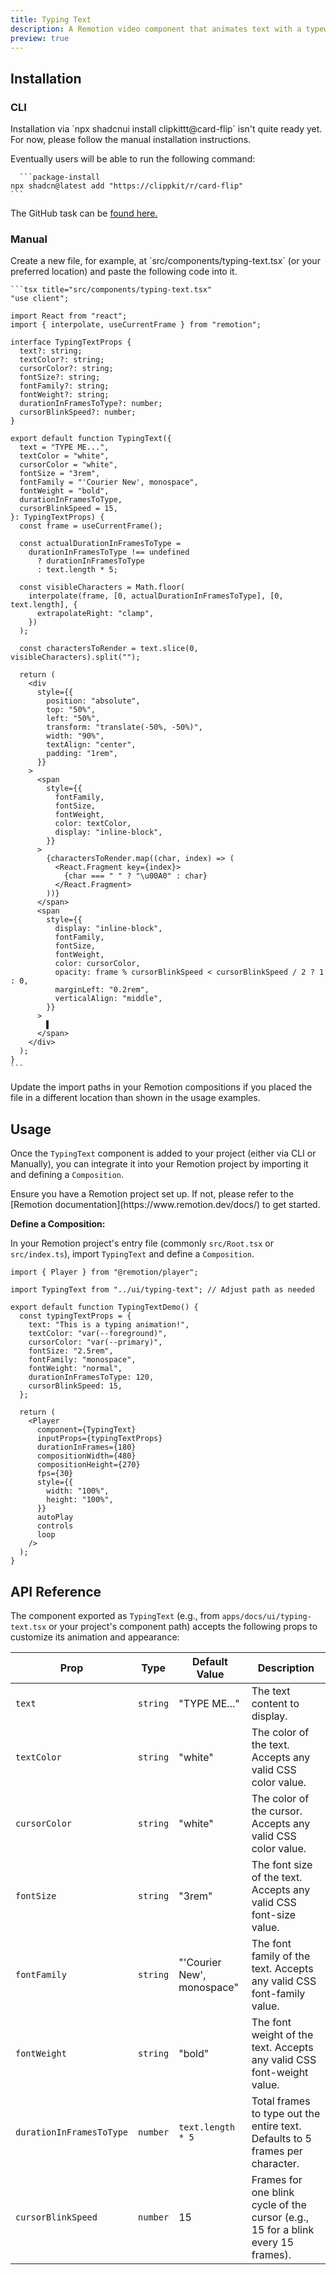 ```yaml
---
title: Typing Text
description: A Remotion video component that animates text with a typewriter effect.
preview: true
---
```


<ComponentTabs name="typing-text-demo" />

## Installation

### CLI

<Callout title="COMING SOON" type="warn">
  Installation via `npx shadcnui install clipkittt@card-flip` isn't quite ready yet.
  For now, please follow the manual installation instructions.

Eventually users will be able to run the following command:

      ```package-install
    npx shadcn@latest add "https://clippkit/r/card-flip"
    ```

The GitHub task can be [found here.](https://github.com/reactvideoeditor/clippkit/issues/15)

</Callout>

### Manual

<Steps>
  <Step>
    Create a new file, for example, at `src/components/typing-text.tsx` (or your preferred location) and paste the following code into it.

    ```tsx title="src/components/typing-text.tsx"
    "use client";

    import React from "react";
    import { interpolate, useCurrentFrame } from "remotion";

    interface TypingTextProps {
      text?: string;
      textColor?: string;
      cursorColor?: string;
      fontSize?: string;
      fontFamily?: string;
      fontWeight?: string;
      durationInFramesToType?: number;
      cursorBlinkSpeed?: number;
    }

    export default function TypingText({
      text = "TYPE ME...",
      textColor = "white",
      cursorColor = "white",
      fontSize = "3rem",
      fontFamily = "'Courier New', monospace",
      fontWeight = "bold",
      durationInFramesToType,
      cursorBlinkSpeed = 15,
    }: TypingTextProps) {
      const frame = useCurrentFrame();

      const actualDurationInFramesToType =
        durationInFramesToType !== undefined
          ? durationInFramesToType
          : text.length * 5;

      const visibleCharacters = Math.floor(
        interpolate(frame, [0, actualDurationInFramesToType], [0, text.length], {
          extrapolateRight: "clamp",
        })
      );

      const charactersToRender = text.slice(0, visibleCharacters).split("");

      return (
        <div
          style={{
            position: "absolute",
            top: "50%",
            left: "50%",
            transform: "translate(-50%, -50%)",
            width: "90%",
            textAlign: "center",
            padding: "1rem",
          }}
        >
          <span
            style={{
              fontFamily,
              fontSize,
              fontWeight,
              color: textColor,
              display: "inline-block",
            }}
          >
            {charactersToRender.map((char, index) => (
              <React.Fragment key={index}>
                {char === " " ? "\u00A0" : char}
              </React.Fragment>
            ))}
          </span>
          <span
            style={{
              display: "inline-block",
              fontFamily,
              fontSize,
              fontWeight,
              color: cursorColor,
              opacity: frame % cursorBlinkSpeed < cursorBlinkSpeed / 2 ? 1 : 0,
              marginLeft: "0.2rem",
              verticalAlign: "middle",
            }}
          >
            ▌
          </span>
        </div>
      );
    }
    ```

  </Step>
  
  <Step>Update the import paths in your Remotion compositions if you placed the file in a different location than shown in the usage examples.</Step>
</Steps>

## Usage

Once the `TypingText` component is added to your project (either via CLI or Manually), you can integrate it into your Remotion project by importing it and defining a `Composition`.

<Callout title="Prerequisite">
  Ensure you have a Remotion project set up. If not, please refer to the
  [Remotion documentation](https://www.remotion.dev/docs/) to get started.
</Callout>

**Define a Composition:**

In your Remotion project's entry file (commonly `src/Root.tsx` or `src/index.ts`), import `TypingText` and define a `Composition`.

```tsx title="src/main.tsx (or equivalent)"
import { Player } from "@remotion/player";

import TypingText from "../ui/typing-text"; // Adjust path as needed

export default function TypingTextDemo() {
  const typingTextProps = {
    text: "This is a typing animation!",
    textColor: "var(--foreground)",
    cursorColor: "var(--primary)",
    fontSize: "2.5rem",
    fontFamily: "monospace",
    fontWeight: "normal",
    durationInFramesToType: 120,
    cursorBlinkSpeed: 15,
  };

  return (
    <Player
      component={TypingText}
      inputProps={typingTextProps}
      durationInFrames={180}
      compositionWidth={480}
      compositionHeight={270}
      fps={30}
      style={{
        width: "100%",
        height: "100%",
      }}
      autoPlay
      controls
      loop
    />
  );
}
```

## API Reference

The component exported as `TypingText` (e.g., from `apps/docs/ui/typing-text.tsx` or your project's component path) accepts the following props to customize its animation and appearance:

| Prop                     | Type     | Default Value              | Description                                                                      |
| ------------------------ | -------- | -------------------------- | -------------------------------------------------------------------------------- |
| `text`                   | `string` | "TYPE ME..."               | The text content to display.                                                     |
| `textColor`              | `string` | "white"                    | The color of the text. Accepts any valid CSS color value.                        |
| `cursorColor`            | `string` | "white"                    | The color of the cursor. Accepts any valid CSS color value.                      |
| `fontSize`               | `string` | "3rem"                     | The font size of the text. Accepts any valid CSS font-size value.                |
| `fontFamily`             | `string` | "'Courier New', monospace" | The font family of the text. Accepts any valid CSS font-family value.            |
| `fontWeight`             | `string` | "bold"                     | The font weight of the text. Accepts any valid CSS font-weight value.            |
| `durationInFramesToType` | `number` | `text.length * 5`          | Total frames to type out the entire text. Defaults to 5 frames per character.    |
| `cursorBlinkSpeed`       | `number` | 15                         | Frames for one blink cycle of the cursor (e.g., 15 for a blink every 15 frames). |
